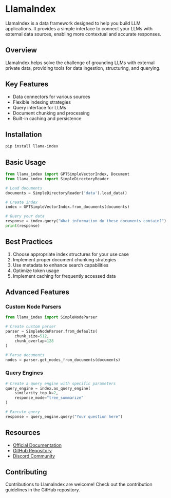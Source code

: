 # LlamaIndex

LlamaIndex is a data framework designed to help you build LLM applications. It provides a simple interface to connect your LLMs with external data sources, enabling more contextual and accurate responses.

## Overview

LlamaIndex helps solve the challenge of grounding LLMs with external private data, providing tools for data ingestion, structuring, and querying.

## Key Features

- Data connectors for various sources
- Flexible indexing strategies
- Query interface for LLMs
- Document chunking and processing
- Built-in caching and persistence

## Installation

```bash
pip install llama-index
```

## Basic Usage

```python
from llama_index import GPTSimpleVectorIndex, Document
from llama_index import SimpleDirectoryReader

# Load documents
documents = SimpleDirectoryReader('data').load_data()

# Create index
index = GPTSimpleVectorIndex.from_documents(documents)

# Query your data
response = index.query("What information do these documents contain?")
print(response)
```

## Best Practices

1. Choose appropriate index structures for your use case
2. Implement proper document chunking strategies
3. Use metadata to enhance search capabilities
4. Optimize token usage
5. Implement caching for frequently accessed data

## Advanced Features

### Custom Node Parsers

```python
from llama_index import SimpleNodeParser

# Create custom parser
parser = SimpleNodeParser.from_defaults(
    chunk_size=512,
    chunk_overlap=128
)

# Parse documents
nodes = parser.get_nodes_from_documents(documents)
```

### Query Engines

```python
# Create a query engine with specific parameters
query_engine = index.as_query_engine(
    similarity_top_k=2,
    response_mode="tree_summarize"
)

# Execute query
response = query_engine.query("Your question here")
```

## Resources

- [Official Documentation](https://gpt-index.readthedocs.io/)
- [GitHub Repository](https://github.com/jerryjliu/llama_index)
- [Discord Community](https://discord.gg/dGcwcsnxhU)

## Contributing

Contributions to LlamaIndex are welcome! Check out the contribution guidelines in the GitHub repository.